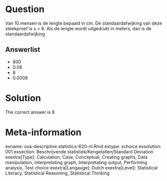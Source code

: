 Question
========

Van 10 mensen is de lengte bepaald in cm. De standaardafwijking van deze steekproef is s = 8. Als de lengte wordt uitgedrukt in meters, dan is de standaardafwijking 

Answerlist
----------
* 800
* 0.08
* 8
* 0.0008

Solution
========

The correct answer is  8 

Meta-information
================
exname: uva-descriptive statistics-620-nl.Rmd 
extype: schoice 
exsolution: 001 
exsection: Beschrijvende statistiek/Kengetallen/Standard Deviation
exextra[Type]: Calculation, Case, Conceptual, Creating graphs, Data manipulation, Interpretating graph, Interpretating output, Performing analysis, Test choice 
exextra[Langauge]: Dutch 
exextra[Level]: Statistical Literacy, Statistical Reasoning, Statistical Thinking 
